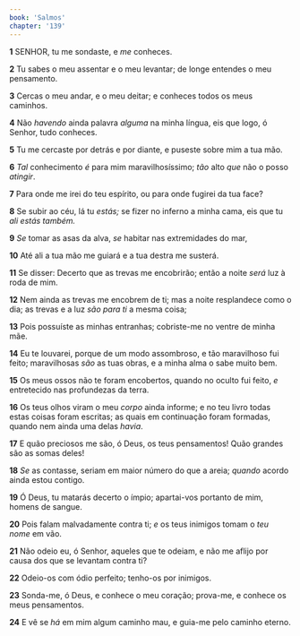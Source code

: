 ```yaml
---
book: 'Salmos'
chapter: '139'
---
```


**1** SENHOR, tu me sondaste, e _me_ conheces.

**2** Tu sabes o meu assentar e o meu levantar; de longe entendes o meu pensamento.

**3** Cercas o meu andar, e o meu deitar; e conheces todos os meus caminhos.

**4** Não _havendo_ ainda palavra _alguma_ na minha língua, eis que logo, ó Senhor, tudo conheces.

**5** Tu me cercaste por detrás e por diante, e puseste sobre mim a tua mão.

**6** _Tal_ conhecimento _é_ para mim maravilhosíssimo; _tão_ alto _que_ não o posso _atingir_.

**7** Para onde me irei do teu espírito, ou para onde fugirei da tua face?

**8** Se subir ao céu, lá tu _estás;_ se fizer no inferno a minha cama, eis que tu _ali estás também._

**9** _Se_ tomar as asas da alva, _se_ habitar nas extremidades do mar,

**10** Até ali a tua mão me guiará e a tua destra me susterá.

**11** Se disser: Decerto que as trevas me encobrirão; então a noite _será_ luz à roda de mim.

**12** Nem ainda as trevas me encobrem de ti; mas a noite resplandece como o dia; as trevas e a luz _são para ti_ a mesma coisa;

**13** Pois possuíste as minhas entranhas; cobriste-me no ventre de minha mãe.

**14** Eu te louvarei, porque de um modo assombroso, e tão maravilhoso fui feito; maravilhosas _são_ as tuas obras, e a minha alma o sabe muito bem.

**15** Os meus ossos não te foram encobertos, quando no oculto fui feito, _e_ entretecido nas profundezas da terra.

**16** Os teus olhos viram o meu _corpo_ ainda informe; e no teu livro todas estas coisas foram escritas; as quais em continuação foram formadas, quando nem ainda uma delas _havia_.

**17** E quão preciosos me são, ó Deus, os teus pensamentos! Quão grandes são as somas deles!

**18** _Se_ as contasse, seriam em maior número do que a areia; _quando_ acordo ainda estou contigo.

**19** Ó Deus, tu matarás decerto o ímpio; apartai-vos portanto de mim, homens de sangue.

**20** Pois falam malvadamente contra ti; _e_ os teus inimigos tomam o _teu nome_ em vão.

**21** Não odeio eu, ó Senhor, aqueles que te odeiam, e não me aflijo por causa dos que se levantam contra ti?

**22** Odeio-os com ódio perfeito; tenho-os por inimigos.

**23** Sonda-me, ó Deus, e conhece o meu coração; prova-me, e conhece os meus pensamentos.

**24** E vê se _há_ em mim algum caminho mau, e guia-me pelo caminho eterno.
